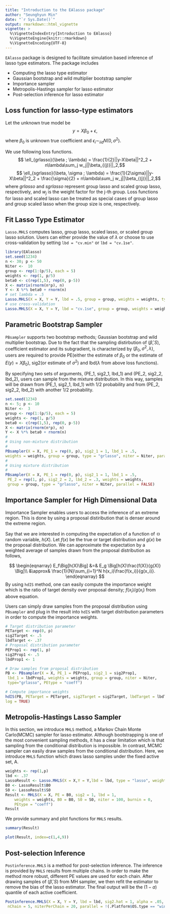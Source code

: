 ```yaml
---
title: "Introduction to the EAlasso package"
author: "Seunghyun Min"
date: "`r Sys.Date()`"
output: rmarkdown::html_vignette
vignette: >
  %\VignetteIndexEntry{Introduction to EAlasso}
  %\VignetteEngine{knitr::rmarkdown}
  %\VignetteEncoding{UTF-8}
---
```


`EAlasso` package is designed to facilitate simulation based inference of lasso type estimators. 
The package includes

- Computing the lasso type estimator
- Gaussian bootstrap and wild multiplier bootstrap sampler
- Importance sampler
- Metropolis-Hastings sampler for lasso estimator
- Post-selection inference for lasso estimator

## Loss function for lasso-type estimators
Let the unknown true model be
$$ y = X\beta_0 + \epsilon,$$
where $\beta_0$ is unknown true coefficient and $\epsilon_i \sim_{iid} N(0,\sigma^2)$. 

We use following loss functions. 
<!--$$ \ell_{lasso}(\beta ; \lambda) = \frac{1}{2}||y-X\beta||^2_2 + n\lambda\sum_i w_i|\beta_i|$$-->
$$ \ell_{grlasso}(\beta ; \lambda) = \frac{1}{2}||y-X\beta||^2_2 + n\lambda\sum_j w_j||\beta_{(j)}||_2,$$
<!--$$ \ell_{slasso}(\beta, \sigma ; \lambda) = \frac{1}{2\sigma}||y-X\beta||^2_2 + \frac{\sigma}{2} + n\lambda\sum_i w_i|\beta_i|$$-->
$$ \ell_{sgrlasso}(\beta, \sigma ; \lambda) = \frac{1}{2\sigma}||y-X\beta||^2_2 + \frac{\sigma}{2} + n\lambda\sum_j w_j||\beta_{(j)}||_2,$$
where $grlasso$ and $sgrlasso$ represent group lasso and scaled group lasso, respectively,
and $w_j$ is the weight factor for the j-th group. Loss functions for lasso and 
scaled lasso can be treated as special cases of group lasso and group scaled lasso
when the group size is one, respectively.

## Fit Lasso Type Estimator

`Lasso.MHLS` computes lasso, group lasso, scaled lasso, or scaled group lasso solution.
Users can either provide the value of $\lambda$ or choose to use cross-validation
by setting `lbd = "cv.min"` or `lbd = "cv.1se"`. 

```r
library(EAlasso)
set.seed(1234)
n <- 30; p <- 50
Niter <-  10
group <- rep(1:(p/5), each = 5)
weights <- rep(1, p/5)
beta0 <- c(rep(1,5), rep(0, p-5))
X <- matrix(rnorm(n*p), n)
Y <- X %*% beta0 + rnorm(n)
# set lambda = .5
Lasso.MHLS(X = X, Y = Y, lbd = .5, group = group, weights = weights, type="grlasso")
# use cross-validation
Lasso.MHLS(X = X, Y = Y, lbd = "cv.1se", group = group, weights = weights, type="grlasso")
```
## Parametric Bootstrap Sampler

`PBsampler` supports two bootstrap methods; Gaussian bootstrap and wild multiplier bootstrap. 
Due to the fact that the sampling distirbution of $(\hat{\beta}, S)$, coefficient estimator and its subgradient, is characterized by $(\beta_0, \sigma^2, \lambda)$, users are required to provide PE(either the estimate of $\beta_0$ or the estimate of $E(y) = X\beta_0$), sig2(or estimate of $\sigma^2$)
and lbd($\lambda$ from above loss functions).

By specifying two sets of arguments,
(PE_1, sig2_1, lbd_1) and (PE_2, sig2_2, lbd_2), users can sample from the mixture distribution.
In this way, samples will be drawn from (PE_1, sig2_1, lbd_1) with 1/2 probability and from 
(PE_2, sig2_2, lbd_2) with another 1/2 probability. 

```r
set.seed(1234)
n <- 5; p <- 10
Niter <-  3
group <- rep(1:(p/5), each = 5)
weights <- rep(1, p/5)
beta0 <- c(rep(1,5), rep(0, p-5))
X <- matrix(rnorm(n*p), n)
Y <- X %*% beta0 + rnorm(n)
#
# Using non-mixture distribution
#
PBsampler(X = X, PE_1 = rep(0, p), sig2_1 = 1, lbd_1 = .5,
weights = weights, group = group, type = "grlasso", niter = Niter, parallel = FALSE)
#
# Using mixture distribution
#
PBsampler(X = X, PE_1 = rep(0, p), sig2_1 = 1, lbd_1 = .5,
 PE_2 = rep(1, p), sig2_2 = 2, lbd_2 = .3, weights = weights,
 group = group, type = "grlasso", niter = Niter, parallel = FALSE)
```
    
## Importance Sampler for High Dimensional Data
Importance Sampler enables users to access the inference of an extreme region.
This is done by using a proposal distiribution that is denser around the extreme region.

Say that we are interested in computing the expectation of a function of ㅁ random variable, $h(X)$.
Let $f(x)$ be the true or target distribution and $g(x)$ be the proposal distribution. 
We can approximate the expectation by a weighted average of samples drawn from 
the proposal distribution as follows,

$$
\begin{eqnarray}
E_f\Big[h(X)\Big] &=& E_g \Big[h(X)\frac{f(X)}{g(X)} \Big]\\ 
&\approx& \frac{1}{N}\sum_{i=1}^N h(x_i)\frac{f(x_i)}{g(x_i)}.
\end{eqnarray}
$$
By using `hdIS` method, one can easily compute the importance weight which is the ratio of 
target density over proposal density; $f(x_i)/g(x_i)$ from above equation.

Users can simply draw samples from the proposal distribution using `PBsampler` and 
plug in the result into `hdIS` with target distribution parameters in order to 
compute the importance weights. 

```r
# Target distribution parameter
PETarget <- rep(0, p)
sig2Target <- .5
lbdTarget <- .37
# Proposal distribution parameter
PEProp1 <- rep(1, p)
sig2Prop1 <- .5
lbdProp1 <- 1

# Draw samples from proposal distribution
PB <- PBsampler(X = X, PE_1 = PEProp1, sig2_1 = sig2Prop1,
 lbd_1 = lbdProp1, weights = weights, group = group, niter = Niter,
 type="grlasso", PEtype = "coeff")

# Compute importance weights
hdIS(PB, PETarget = PETarget, sig2Target = sig2Target, lbdTarget = lbdTarget,
log = TRUE)
```

## Metropolis-Hastings Lasso Sampler

In this section, we introduce `MHLS` method, a Markov Chain Monte Carlo(MCMC) sampler for lasso estimator. 
Although bootstrapping is one of the most convenient sampling methods, it has a clear
limitation which is that sampling from the conditional distribution is impossible. 
In contrast, MCMC sampler can easily draw samples from the 
conditional distribution. Here, we introduce `MHLS` function which draws lasso samples 
under the fixed active set, A. 

```r
weights <- rep(1,p)
lbd <- .37
LassoResult <- Lasso.MHLS(X = X,Y = Y,lbd = lbd, type = "lasso", weights = weights)
B0 <- LassoResult$B0
S0 <- LassoResult$S0
Result <- MHLS(X = X, PE = B0, sig2 = 1, lbd = 1,
    weights = weights, B0 = B0, S0 = S0, niter = 100, burnin = 0,
    PEtype = "coeff")
Result
```
We provide summary and plot functions for `MHLS` results. 
```r
summary(Result)
```
```r
plot(Result, index=c(1,4,9))
```

## Post-selection Inference

`Postinference.MHLS` is a method for post-selection inference. 
The inference is provided by `MHLS` results from multiple chains. 
In order to make the method more robust, different PE values are used
for each chain. After drawing samples of $(\hat{\beta}, S)$ from MH sampler, 
we then refit the estimator to remove the bias of the lasso estimator. The final
output will be the $(1-a)$ quantile of each active coefficient. 

```r
Postinference.MHLS(X = X, Y = Y, lbd = lbd, sig2.hat = 1, alpha = .05,
 nChain = 5, niterPerChain = 20, parallel = !(.Platform$OS.type == "windows"))
```


